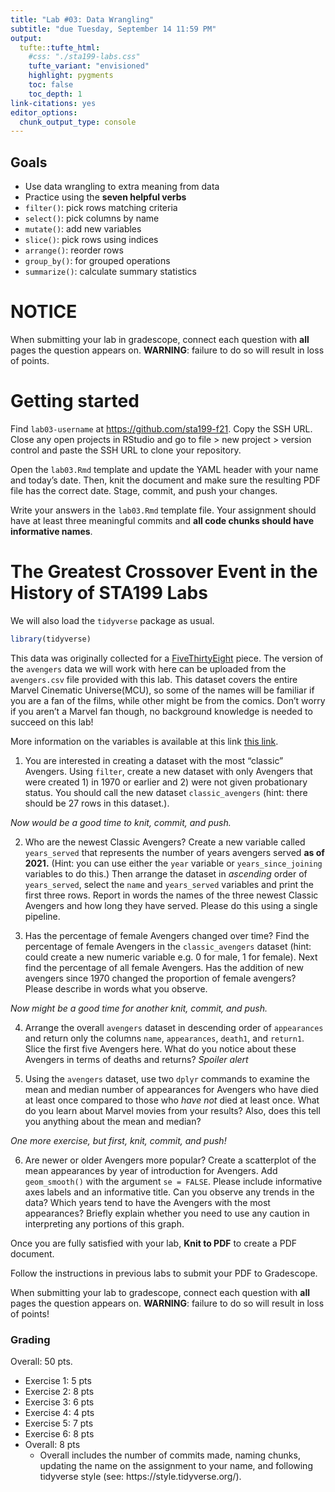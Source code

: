 ```yaml
---
title: "Lab #03: Data Wrangling"
subtitle: "due Tuesday, September 14 11:59 PM"
output: 
  tufte::tufte_html:
    #css: "./sta199-labs.css"
    tufte_variant: "envisioned"
    highlight: pygments
    toc: false
    toc_depth: 1
link-citations: yes
editor_options: 
  chunk_output_type: console
---
```


## Goals

- Use data wrangling to extra meaning from data
- Practice using the **seven helpful verbs**
 - `filter()`: pick rows matching criteria
 - `select()`: pick columns by name
 - `mutate()`: add new variables
 - `slice()`: pick rows using indices
 - `arrange()`: reorder rows
 - `group_by()`: for grouped operations
 - `summarize()`: calculate summary statistics

# NOTICE

When submitting your lab in gradescope, connect each question with **all** pages the question appears on. **WARNING**: failure to do so will result in loss of points.

# Getting started

Find `lab03-username` at [https://github.com/sta199-f21](https://github.com/sta199-f21). Copy the SSH URL. Close any open projects in RStudio and go to file > new project > version control and paste the SSH URL to clone your repository.

Open the `lab03.Rmd` template and update the YAML header with your name and
today's date. Then, knit the document and make sure the resulting PDF file has the correct date. Stage, commit, and push your changes.

Write your answers in the `lab03.Rmd` template file. Your assignment should have at least three meaningful commits and **all code chunks should have informative names**.

# The Greatest Crossover Event in the History of STA199 Labs

We will also load the `tidyverse` package as usual.

```r
library(tidyverse)
```

This data was originally collected for a [FiveThirtyEight](https://fivethirtyeight.com/features/avengers-death-comics-age-of-ultron/) piece. The version of the `avengers` data we will work with here can be uploaded from the `avengers.csv` file provided with this lab. This dataset covers the entire Marvel Cinematic Universe(MCU), so some of the names will be familiar if you are a fan of the films, while other might be from the comics. Don't worry if you aren't a Marvel fan though, no background knowledge is needed to succeed on this lab!

More information on the variables is available at this link [this link](https://github.com/fivethirtyeight/data/tree/master/avengers).

1. You are interested in creating a dataset with the most "classic" Avengers. Using `filter`, create a new dataset with only Avengers that were created 1) in 1970 or earlier and 2) were not given probationary status. You should call the new dataset `classic_avengers` (hint: there should be 27 rows in this dataset.).

*Now would be a good time to knit, commit, and push.*

2. Who are the newest Classic Avengers? Create a new variable called `years_served` that represents the number of years avengers served **as of 2021.** (Hint: you can use either the `year` variable or `years_since_joining` variables to do this.) Then arrange the dataset in *ascending* order of `years_served`, select the `name` and `years_served` variables and print the first three rows. Report in words the names of the three newest Classic Avengers and how long they have served. Please do this using a single pipeline.

3. Has the percentage of female Avengers changed over time? Find the percentage of female Avengers in the `classic_avengers` dataset (hint: could create a new numeric variable e.g. 0 for male, 1 for female). Next find the percentage of all female Avengers. Has the addition of new avengers since 1970 changed the proportion of female avengers? Please describe in words what you observe.

*Now might be a good time for another knit, commit, and push.*

4. Arrange the overall `avengers` dataset in descending order of `appearances` and return only the columns `name`, `appearances`, `death1`, and `return1`. Slice the first five Avengers here. What do you notice about these Avengers in terms of deaths and returns? *Spoiler alert*

5. Using the `avengers` dataset, use two `dplyr` commands to examine the mean and median number of appearances for Avengers who have died at least once compared to those who *have not* died at least once. What do you learn about Marvel movies from your results? Also, does this tell you anything about the mean and median?

*One more exercise, but first, knit, commit, and push!*

6. Are newer or older Avengers more popular? Create a scatterplot of the mean appearances by year of introduction for Avengers. Add `geom_smooth()` with the argument `se = FALSE`. Please include informative axes labels and an informative title. Can you observe any trends in the data? Which years tend to have the Avengers with the most appearances? Briefly explain whether you need to use any caution in interpreting any portions of this graph.

Once you are fully satisfied with your lab, **Knit to PDF** to create a PDF 
document.

Follow the instructions in previous labs to submit your PDF to Gradescope.

When submitting your lab to gradescope, connect each question with **all** pages the question appears on. **WARNING**: failure to do so will result in loss of points!

### Grading

Overall: 50 pts.

- Exercise 1: 5 pts
- Exercise 2: 8 pts
- Exercise 3: 6 pts
- Exercise 4: 4 pts
- Exercise 5: 7 pts
- Exercise 6: 8 pts
- Overall:  8 pts
  - Overall includes the number of commits made, naming chunks, updating the name on the assignment to your name, and following tidyverse style (see: https://style.tidyverse.org/). 